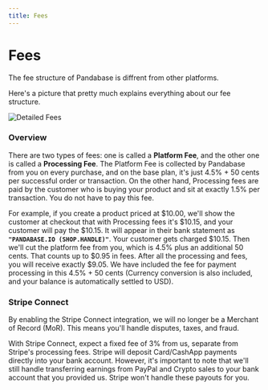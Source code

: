 ```yaml
---
title: Fees
---
```


# Fees

The fee structure of Pandabase is diffrent from other platforms.

Here's a picture that pretty much explains everything about our fee structure.

![Detailed Fees](/assets/fees-detailed.png)

### Overview

There are two types of fees: one is called a **Platform Fee**, and the other one
is called a **Processing Fee**. The Platform Fee is collected by Pandabase from
you on every purchase, and on the base plan, it's just 4.5% + 50 cents per
successful order or transaction. On the other hand, Processing fees are paid by
the customer who is buying your product and sit at exactly 1.5% per transaction.
You do not have to pay this fee.

For example, if you create a product priced at $10.00, we'll show the customer
at checkout that with Processing fees it's $10.15, and your customer will pay
the $10.15. It will appear in their bank statement as
**`"PANDABASE.IO (SHOP.HANDLE)"`**. Your customer gets charged $10.15. Then
we'll cut the platform fee from you, which is 4.5% plus an additional 50 cents.
That counts up to $0.95 in fees. After all the processing and fees, you will
receive exactly $9.05. We have included the fee for payment processing in this
4.5% + 50 cents (Currency conversion is also included, and your balance is
automatically settled to USD).

### Stripe Connect

By enabling the Stripe Connect integration, we will no longer be a Merchant of
Record (MoR). This means you'll handle disputes, taxes, and fraud.

With Stripe Connect, expect a fixed fee of 3% from us, separate from Stripe's
processing fees. Stripe will deposit Card/CashApp payments directly into your
bank account. However, it's important to note that we'll still handle
transferring earnings from PayPal and Crypto sales to your bank account that you
provided us. Stripe won't handle these payouts for you.
